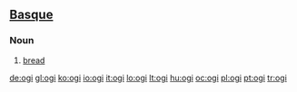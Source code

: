 ==[[Basque]]==

===Noun===
{{eu-noun}}

# [[bread]]

[[de:ogi]]
[[gl:ogi]]
[[ko:ogi]]
[[io:ogi]]
[[it:ogi]]
[[lo:ogi]]
[[lt:ogi]]
[[hu:ogi]]
[[oc:ogi]]
[[pl:ogi]]
[[pt:ogi]]
[[tr:ogi]]